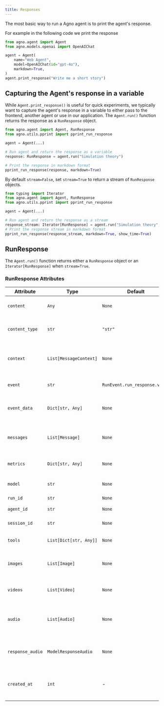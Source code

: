 ```yaml
---
title: Responses
---
```

The most basic way to run a Agno agent is to print the agent's response.

For example in the following code we print the response

```python web_search.py
from agno.agent import Agent
from agno.models.openai import OpenAIChat

agent = Agent(
    name="Web Agent",
    model=OpenAIChat(id="gpt-4o"),
    markdown=True,
)
agent.print_response("Write me a short story")
```

## Capturing the Agent's response in a variable

While `Agent.print_response()` is useful for quick experiments, we typically want to capture the agent's response in a variable to either pass to the frontend, another agent or use in our application. The `Agent.run()` function returns the response as a `RunResponse` object.

```python
from agno.agent import Agent, RunResponse
from agno.utils.pprint import pprint_run_response

agent = Agent(...)

# Run agent and return the response as a variable
response: RunResponse = agent.run("Simulation theory")

# Print the response in markdown format
pprint_run_response(response, markdown=True)
```

By default `stream=False`, set `stream=True` to return a stream of `RunResponse` objects.

```python
from typing import Iterator
from agno.agent import Agent, RunResponse
from agno.utils.pprint import pprint_run_response

agent = Agent(...)

# Run agent and return the response as a stream
response_stream: Iterator[RunResponse] = agent.run("Simulation theory", stream=True)
# Print the response stream in markdown format
pprint_run_response(response_stream, markdown=True, show_time=True)
```

## RunResponse

The `Agent.run()` function returns either a `RunResponse` object or an `Iterator[RunResponse]` when `stream=True`.

### RunResponse Attributes

| Attribute | Type | Default | Description |
|-----------|------|---------|-------------|
| `content` | `Any` | `None` | Content of the response. |
| `content_type` | `str` | `"str"` | Specifies the data type of the content. |
| `context` | `List[MessageContext]` | `None` | The context added to the response for RAG. |
| `event` | `str` | `RunEvent.run_response.value` | Event type of the response. |
| `event_data` | `Dict[str, Any]` | `None` | Data associated with the event. |
| `messages` | `List[Message]` | `None` | A list of messages included in the response. |
| `metrics` | `Dict[str, Any]` | `None` | Usage metrics of the run. |
| `model` | `str` | `None` | The model used in the run. |
| `run_id` | `str` | `None` | Run Id. |
| `agent_id` | `str` | `None` | Agent Id for the run. |
| `session_id` | `str` | `None` | Session Id for the run. |
| `tools` | `List[Dict[str, Any]]` | `None` | List of tools provided to the model. |
| `images` | `List[Image]` | `None` | List of images the model produced. |
| `videos` | `List[Video]` | `None` | List of videos the model produced. |
| `audio` | `List[Audio]` | `None` | List of audio snippets the model produced. |
| `response_audio` | `ModelResponseAudio` | `None` | The model's raw response in audio. |
| `created_at` | `int` | - | Unix timestamp of the response creation. |
